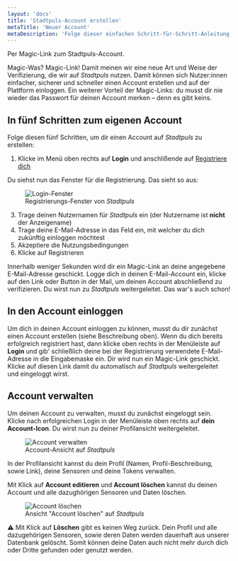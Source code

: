 ```yaml
---
layout: 'docs'
title: 'Stadtpuls-Account erstellen'
metaTitle: 'Neuer Account'
metaDescription: 'Folge dieser einfachen Schritt-für-Schritt-Anleitung, um einen Account auf Stadtpuls anzulegen.'
---
```

  
<p className="lead">
  Per Magic-Link zum Stadtpuls-Account.
</p>

Magic-Was? Magic-Link! Damit meinen wir eine neue Art und Weise der Verifizierung, die wir auf *Stadtpuls* nutzen. Damit können sich Nutzer:innen einfacher, sicherer und schneller einen Account erstellen und auf der Plattform einloggen.
Ein weiterer Vorteil der Magic-Links: du musst dir nie wieder das Passwort für deinen Account merken – denn es gibt keins.

## In fünf Schritten zum eigenen Account
Folge diesen fünf Schritten, um dir einen Account auf *Stadtpuls* zu erstellen:

1. Klicke im Menü oben rechts auf **Login** und anschlißende auf <u>Registriere dich</u>

Du siehst nun das Fenster für die Registrierung. Das sieht so aus:
<figure>
  <img style={{maxHeight: 400}}
    src="/images/accountNew.png"
    alt="Login-Fenster"
  />
  <figcaption>
    Registrierungs-Fenster von <em>Stadtpuls</em>
  </figcaption>
</figure>

3. Trage deinen Nutzernamen für *Stadtpuls* ein (der Nutzername ist **nicht** der Anzeigename)
4. Trage deine E-Mail-Adresse in das Feld ein, mit welcher du dich zukünftig einloggen möchtest
5. Akzeptiere die Nutzungsbedingungen
6. Klicke auf Registrieren

Innerhalb weniger Sekunden wird dir ein Magic-Link an deine angegebene E-Mail-Adresse geschickt.
Logge dich in deinen E-Mail-Account ein, klicke auf den Link oder Button in der Mail, um deinen Account abschließend zu verifizieren. Du wirst nun zu *Stadtpuls* weitergeleitet.
Das war's auch schon! 

## In den Account einloggen
Um dich in deinen Account einloggen zu können, musst du dir zunächst einen Account erstellen (siehe Beschreibung oben). 
Wenn du dich bereits erfolgreich registriert hast, dann klicke oben rechts in der Menüleiste auf **Login** und gib' schließlich deine bei der Registrierung verwendete E-Mail-Adresse in die Eingabemaske ein. Dir wird nun ein Magic-Link geschickt. Klicke auf diesen Link damit du automatisch auf *Stadtpuls* weitergeleitet und eingeloggt wirst.

## Account verwalten
Um deinen Account zu verwalten, musst du zunächst eingeloggt sein. Klicke nach erfolgreichen Login in der Menüleiste oben rechts auf **dein Account-Icon**. Du wirst nun zu deiner Profilansicht weitergeleitet.
<figure>
  <img style={{maxHeight: 400}}
    src="/images/accountUpdate.png"
    alt="Account verwalten"
  />
  <figcaption>
    Account-Ansicht auf <em>Stadtpuls</em>
  </figcaption>
</figure>

In der Profilansicht kannst du dein Profil (Namen, Profil-Beschreibung, sowie Link), deine Sensoren und deine Tokens verwalten.

Mit Klick auf **Account editieren** und **Account löschen** kannst du deinen Account und alle dazughörigen Sensoren und Daten löschen.
<figure>
  <img style={{maxHeight: 400}}
    src="/images/accountDelete.png"
    alt="Account löschen"
  />
  <figcaption>
    Ansicht "Account löschen" auf <em>Stadtpuls</em>
  </figcaption>
</figure>

&#x26a0; Mit Klick auf **Löschen** gibt es keinen Weg zurück. Dein Profil und alle dazugehörigen Sensoren, sowie deren Daten werden dauerhaft aus unserer Datenbank gelöscht. Somit können deine Daten auch nicht mehr durch dich oder Dritte gefunden oder genutzt werden.


